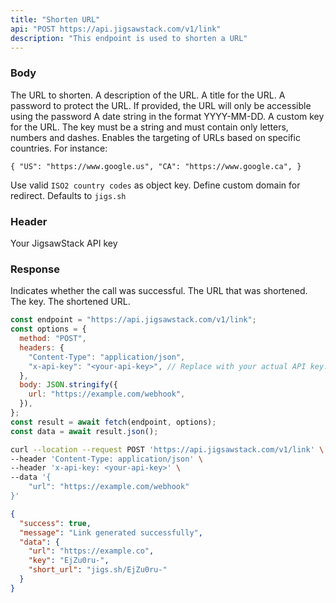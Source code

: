 ```yaml
---
title: "Shorten URL"
api: "POST https://api.jigsawstack.com/v1/link"
description: "This endpoint is used to shorten a URL"
---
```


### Body

<ParamField body="url" type="string" required>
  The URL to shorten.
</ParamField>

<ParamField body="description" type="string">
  A description of the URL.
</ParamField>

<ParamField body="title" type="string">
  A title for the URL.
</ParamField>

<ParamField body="password" type="string">
  A password to protect the URL. If provided, the URL will only be accessible
  using the password
</ParamField>

<ParamField body="expires_at" type="string">
  A date string in the format YYYY-MM-DD.
</ParamField>

<ParamField body="key" type="string">
  A custom key for the URL. The key must be a string and must contain only
  letters, numbers and dashes.
</ParamField>

<ParamField body="geo_targeting" type="object">
Enables the targeting of URLs based on specific countries. For instance:

`{
"US": "https://www.google.us",
"CA": "https://www.google.ca",
}`

<Tip>Use valid `ISO2 country codes` as object key.</Tip>
</ParamField>
<ParamField body="redirect_domain" type="string">
Define custom domain for redirect. Defaults to `jigs.sh`
</ParamField>
### Header

<ParamField header="x-api-key" type="string" required>
  Your JigsawStack API key
</ParamField>

### Response

<ResponseField name="success" type="boolean">
  Indicates whether the call was successful.
</ResponseField>

<ResponseField name="data" type="object">

<Expandable title="Toggle data">

<ResponseField name="url" type="string">
  The URL that was shortened.
</ResponseField>

<ResponseField name="key" type="string">
  The key.
</ResponseField>

<ResponseField name="short_url" type="string">
  The shortened URL.
</ResponseField>

</Expandable>

</ResponseField>

<RequestExample>

```javascript Node.js
const endpoint = "https://api.jigsawstack.com/v1/link";
const options = {
  method: "POST",
  headers: {
    "Content-Type": "application/json",
    "x-api-key": "<your-api-key>", // Replace with your actual API key.
  },
  body: JSON.stringify({
    url: "https://example.com/webhook",
  }),
};
const result = await fetch(endpoint, options);
const data = await result.json();
```

```bash cURL
curl --location --request POST 'https://api.jigsawstack.com/v1/link' \
--header 'Content-Type: application/json' \
--header 'x-api-key: <your-api-key>' \
--data '{
    "url": "https://example.com/webhook"
}'
```

</RequestExample>

<ResponseExample>

```json Response
{
  "success": true,
  "message": "Link generated successfully",
  "data": {
    "url": "https://example.co",
    "key": "EjZu0ru-",
    "short_url": "jigs.sh/EjZu0ru-"
  }
}
```

</ResponseExample>
